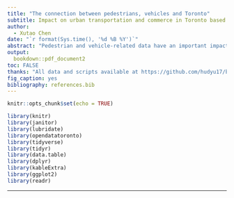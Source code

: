 ```yaml
---
title: "The connection between pedestrians, vehicles and Toronto"
subtitle: Impact on urban transportation and commerce in Toronto based on pedestrian-vehicle correlations"
author: 
  - Xutao Chen
date: "`r format(Sys.time(), '%d %B %Y')`"
abstract: "Pedestrian and vehicle-related data have an important impact on decisions such as transportation planning in Toronto, and their research plays an important role in everything from improving the efficiency of city operations to promoting resident well-being and environmental sustainability. This report is based on research on trends and correlations in pedestrian and vehicle counts over time to explore the current status of Toronto's transportation planning and discuss future transportation and business decisions. "
output:
  bookdown::pdf_document2
toc: FALSE
thanks: "All data and scripts available at https://github.com/hudyu17/bikeshare"
fig_caption: yes
bibliography: references.bib
---
```


```r
knitr::opts_chunk$set(echo = TRUE)

library(knitr)
library(janitor)
library(lubridate)
library(opendatatoronto)
library(tidyverse)
library(tidyr)
library(data.table)
library(dplyr)
library(kableExtra)
library(ggplot2)
library(readr)
```

------------------------------------------------------------------------
